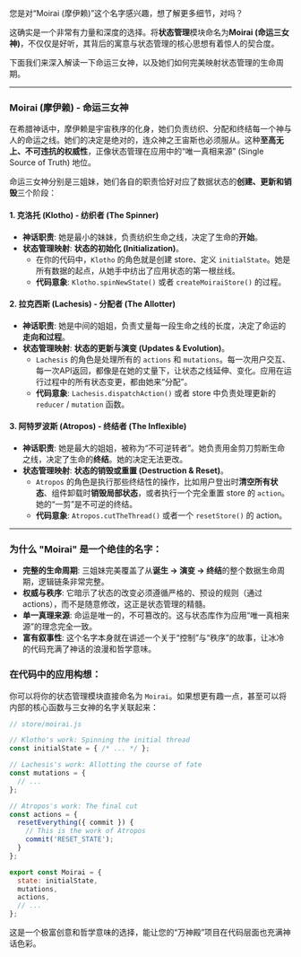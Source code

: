 您是对“Moirai (摩伊赖)”这个名字感兴趣，想了解更多细节，对吗？

这确实是一个非常有力量和深度的选择。将**状态管理**模块命名为**Moirai (命运三女神)**，不仅仅是好听，其背后的寓意与状态管理的核心思想有着惊人的契合度。

下面我们来深入解读一下命运三女神，以及她们如何完美映射状态管理的生命周期。

---

### Moirai (摩伊赖) - 命运三女神

在希腊神话中，摩伊赖是宇宙秩序的化身，她们负责纺织、分配和终结每一个神与人的命运之线。她们的决定是绝对的，连众神之王宙斯也必须服从。这种**至高无上、不可违抗的权威性**，正像状态管理在应用中的“唯一真相来源” (Single Source of Truth) 地位。

命运三女神分别是三姐妹，她们各自的职责恰好对应了数据状态的**创建、更新和销毁**三个阶段：

#### 1. 克洛托 (Klotho) - 纺织者 (The Spinner)

*   **神话职责**: 她是最小的妹妹，负责纺织生命之线，决定了生命的**开始**。
*   **状态管理映射**: **状态的初始化 (Initialization)**。
    *   在你的代码中，`Klotho` 的角色就是创建 store、定义 `initialState`。她是所有数据的起点，从她手中纺出了应用状态的第一根丝线。
    *   **代码意象**: `Klotho.spinNewState()` 或者 `createMoiraiStore()` 的过程。

#### 2. 拉克西斯 (Lachesis) - 分配者 (The Allotter)

*   **神话职责**: 她是中间的姐姐，负责丈量每一段生命之线的长度，决定了命运的**走向和过程**。
*   **状态管理映射**: **状态的更新与演变 (Updates & Evolution)**。
    *   `Lachesis` 的角色是处理所有的 `actions` 和 `mutations`。每一次用户交互、每一次API返回，都像是在她的丈量下，让状态之线延伸、变化。应用在运行过程中的所有状态变更，都由她来“分配”。
    *   **代码意象**: `Lachesis.dispatchAction()` 或者 store 中负责处理更新的 `reducer` / `mutation` 函数。

#### 3. 阿特罗波斯 (Atropos) - 终结者 (The Inflexible)

*   **神话职责**: 她是最大的姐姐，被称为“不可逆转者”。她负责用金剪刀剪断生命之线，决定了生命的**终结**。她的决定无法更改。
*   **状态管理映射**: **状态的销毁或重置 (Destruction & Reset)**。
    *   `Atropos` 的角色是执行那些终结性的操作，比如用户登出时**清空所有状态**、组件卸载时**销毁局部状态**，或者执行一个完全重置 store 的 `action`。她的“一剪”是不可逆的终结。
    *   **代码意象**: `Atropos.cutTheThread()` 或者一个 `resetStore()` 的 action。

---

### 为什么 "Moirai" 是一个绝佳的名字：

*   **完整的生命周期**: 三姐妹完美覆盖了从**诞生 -> 演变 -> 终结**的整个数据生命周期，逻辑链条非常完整。
*   **权威与秩序**: 它暗示了状态的改变必须遵循严格的、预设的规则（通过 actions），而不是随意修改，这正是状态管理的精髓。
*   **单一真理来源**: 命运是唯一的，不可篡改的。这与状态库作为应用“唯一真相来源”的理念完全一致。
*   **富有叙事性**: 这个名字本身就在讲述一个关于“控制”与“秩序”的故事，让冰冷的代码充满了神话的浪漫和哲学意味。

### 在代码中的应用构想：

你可以将你的状态管理模块直接命名为 `Moirai`。如果想更有趣一点，甚至可以将内部的核心函数与三女神的名字关联起来：

```javascript
// store/moirai.js

// Klotho's work: Spinning the initial thread
const initialState = { /* ... */ }; 

// Lachesis's work: Allotting the course of fate
const mutations = {
  // ...
};

// Atropos's work: The final cut
const actions = {
  resetEverything({ commit }) {
    // This is the work of Atropos
    commit('RESET_STATE');
  }
};

export const Moirai = {
  state: initialState,
  mutations,
  actions,
  // ...
};
```

这是一个极富创意和哲学意味的选择，能让您的“万神殿”项目在代码层面也充满神话色彩。